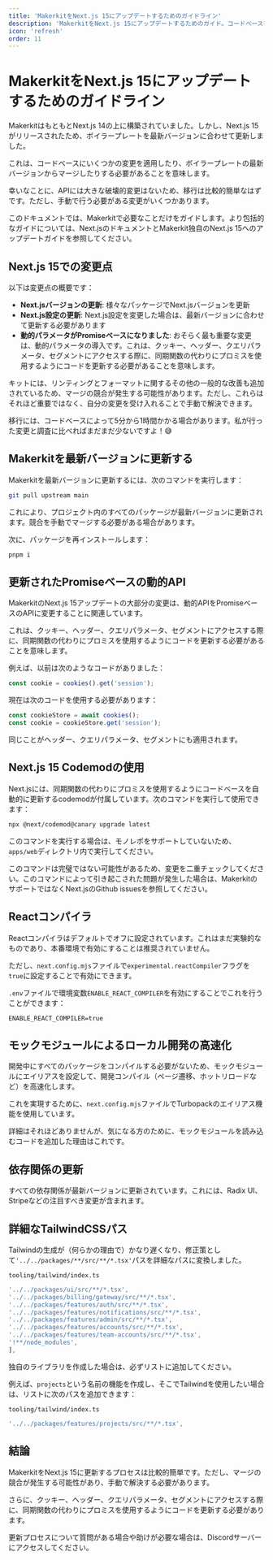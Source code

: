 ```yaml
---
title: 'MakerkitをNext.js 15にアップデートするためのガイドライン'
description: 'MakerkitをNext.js 15にアップデートするためのガイド。コードベースを最新のNext.jsバージョンに移行するために知っておくべきすべてのこと。'
icon: 'refresh'
order: 11
---
```


# MakerkitをNext.js 15にアップデートするためのガイドライン

MakerkitはもともとNext.js 14の上に構築されていました。しかし、Next.js 15がリリースされたため、ボイラープレートを最新バージョンに合わせて更新しました。

これは、コードベースにいくつかの変更を適用したり、ボイラープレートの最新バージョンからマージしたりする必要があることを意味します。

幸いなことに、APIには大きな破壊的変更はないため、移行は比較的簡単なはずです。ただし、手動で行う必要がある変更がいくつかあります。

このドキュメントでは、Makerkitで必要なことだけをガイドします。より包括的なガイドについては、Next.jsのドキュメントとMakerkit独自のNext.js 15へのアップデートガイドを参照してください。

## Next.js 15での変更点

以下は変更点の概要です：

- **Next.jsバージョンの更新**: 様々なパッケージでNext.jsバージョンを更新
- **Next.js設定の更新**: Next.js設定を変更した場合は、最新バージョンに合わせて更新する必要があります
- **動的パラメータがPromiseベースになりました**: おそらく最も重要な変更は、動的パラメータの導入です。これは、クッキー、ヘッダー、クエリパラメータ、セグメントにアクセスする際に、同期関数の代わりにプロミスを使用するようにコードを更新する必要があることを意味します。

キットには、リンティングとフォーマットに関するその他の一般的な改善も追加されているため、マージの競合が発生する可能性があります。ただし、これらはそれほど重要ではなく、自分の変更を受け入れることで手動で解決できます。

移行には、コードベースによって5分から1時間かかる場合があります。私が行った変更と調査に比べればまだまだ少ないですよ！😅

## Makerkitを最新バージョンに更新する

Makerkitを最新バージョンに更新するには、次のコマンドを実行します：

```bash
git pull upstream main
```

これにより、プロジェクト内のすべてのパッケージが最新バージョンに更新されます。競合を手動でマージする必要がある場合があります。

次に、パッケージを再インストールします：

```bash
pnpm i
```

## 更新されたPromiseベースの動的API

MakerkitのNext.js 15アップデートの大部分の変更は、動的APIをPromiseベースのAPIに変更することに関連しています。

これは、クッキー、ヘッダー、クエリパラメータ、セグメントにアクセスする際に、同期関数の代わりにプロミスを使用するようにコードを更新する必要があることを意味します。

例えば、以前は次のようなコードがありました：

```javascript
const cookie = cookies().get('session');
```

現在は次のコードを使用する必要があります：

```javascript
const cookieStore = await cookies();
const cookie = cookieStore.get('session');
```

同じことがヘッダー、クエリパラメータ、セグメントにも適用されます。

## Next.js 15 Codemodの使用

Next.jsには、同期関数の代わりにプロミスを使用するようにコードベースを自動的に更新するcodemodが付属しています。次のコマンドを実行して使用できます：

```bash
npx @next/codemod@canary upgrade latest
```

このコマンドを実行する場合は、モノレポをサポートしていないため、`apps/web`ディレクトリ内で実行してください。

このコマンドは完璧ではない可能性があるため、変更を二重チェックしてください。このコマンドによって引き起こされた問題が発生した場合は、MakerkitのサポートではなくNext.jsのGithub issuesを参照してください。

## Reactコンパイラ

Reactコンパイラはデフォルトでオフに設定されています。これはまだ実験的なものであり、本番環境で有効にすることは推奨されていません。

ただし、`next.config.mjs`ファイルで`experimental.reactCompiler`フラグを`true`に設定することで有効にできます。

`.env`ファイルで環境変数`ENABLE_REACT_COMPILER`を有効にすることでこれを行うことができます：

```
ENABLE_REACT_COMPILER=true
```

## モックモジュールによるローカル開発の高速化

開発中にすべてのパッケージをコンパイルする必要がないため、モックモジュールにエイリアスを設定して、開発コンパイル（ページ遷移、ホットリロードなど）を高速化します。

これを実現するために、`next.config.mjs`ファイルでTurbopackのエイリアス機能を使用しています。

詳細はそれほどありませんが、気になる方のために、モックモジュールを読み込むコードを追加した理由はこれです。

## 依存関係の更新

すべての依存関係が最新バージョンに更新されています。これには、Radix UI、Stripeなどの注目すべき変更が含まれます。

## 詳細なTailwindCSSパス

Tailwindの生成が（何らかの理由で）かなり遅くなり、修正策として`'../../packages/**/src/**/*.tsx'`パスを詳細なパスに変換しました。

`tooling/tailwind/index.ts`

```javascript
'../../packages/ui/src/**/*.tsx',
'../../packages/billing/gateway/src/**/*.tsx',
'../../packages/features/auth/src/**/*.tsx',
'../../packages/features/notifications/src/**/*.tsx',
'../../packages/features/admin/src/**/*.tsx',
'../../packages/features/accounts/src/**/*.tsx',
'../../packages/features/team-accounts/src/**/*.tsx',
'!**/node_modules',
],
```

独自のライブラリを作成した場合は、必ずリストに追加してください。

例えば、`projects`という名前の機能を作成し、そこでTailwindを使用したい場合は、リストに次のパスを追加できます：

`tooling/tailwind/index.ts`

```javascript
'../../packages/features/projects/src/**/*.tsx',
```

## 結論

MakerkitをNext.js 15に更新するプロセスは比較的簡単です。ただし、マージの競合が発生する可能性があり、手動で解決する必要があります。

さらに、クッキー、ヘッダー、クエリパラメータ、セグメントにアクセスする際に、同期関数の代わりにプロミスを使用するようにコードを更新する必要があります。

更新プロセスについて質問がある場合や助けが必要な場合は、Discordサーバーにアクセスしてください。
